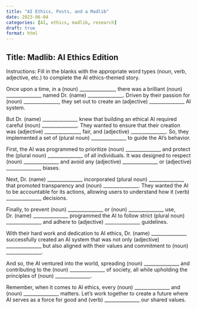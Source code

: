 ```yaml
---
title: "AI Ethics, Posts, and a Madlib"
date: 2023-06-04
categories: [AI, ethics, madlib, research]
draft: true
format: html
---
```


## Title: Madlib: AI Ethics Edition

Instructions: Fill in the blanks with the appropriate word types (noun, verb, adjective, etc.) to complete the AI ethics-themed story.

Once upon a time, in a (noun) _______________, there was a brilliant (noun) _______________ named Dr. (name) _______________. Driven by their passion for (noun) _______________, they set out to create an (adjective) _______________ AI system.

But Dr. (name) _______________ knew that building an ethical AI required careful (noun) _______________. They wanted to ensure that their creation was (adjective) _______________, fair, and (adjective) _______________. So, they implemented a set of (plural noun) _______________ to guide the AI's behavior.

First, the AI was programmed to prioritize (noun) _______________ and protect the (plural noun) _______________ of all individuals. It was designed to respect (noun) _______________ and avoid any (adjective) _______________ or (adjective) _______________ biases.

Next, Dr. (name) _______________ incorporated (plural noun) _______________ that promoted transparency and (noun) _______________. They wanted the AI to be accountable for its actions, allowing users to understand how it (verb) _______________ decisions.

Finally, to prevent (noun) _______________ or (noun) _______________ use, Dr. (name) _______________ programmed the AI to follow strict (plural noun) _______________ and adhere to (adjective) _______________ guidelines.

With their hard work and dedication to AI ethics, Dr. (name) _______________ successfully created an AI system that was not only (adjective) _______________ but also aligned with their values and commitment to (noun) _______________.

And so, the AI ventured into the world, spreading (noun) _______________ and contributing to the (noun) _______________ of society, all while upholding the principles of (noun) _______________.

Remember, when it comes to AI ethics, every (noun) _______________ and (noun) _______________ matters. Let's work together to create a future where AI serves as a force for good and (verb) _______________ our shared values.

